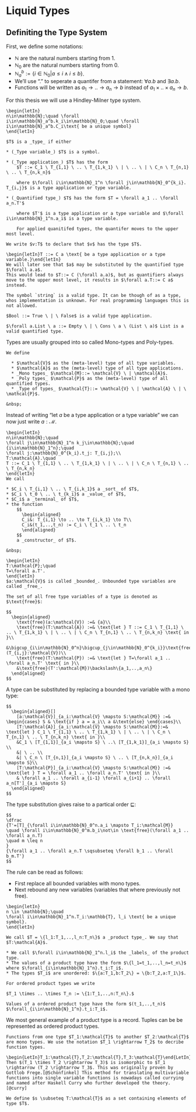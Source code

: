 \setcounter{section}{2}

# Liquid Types

## Definiting the Type System

First, we define some notations:

* $\mathbb{N}$ are the natural numbers starting from $1$.
* $\mathbb{N}_0$ are the natural numbers starting from $0$.
* $\mathbb{N}_a^b:=\{i\in \mathbb{N}_0 | a \leq i \land i \leq b\}$.
* We'll use "$.$" to seperate a quantifer from a statement: $\forall a . b$ and $\exists a . b$.
* Functions will be written as $a_1 \to .. \to a_n \to b$ instead of $a_1 \times .. \times a_n \to b$.

For this thesis we will use a Hindley-Milner type system.

```block2
\begin{letIn}
n\in\mathbb{N};\quad \forall i\in\mathbb{N}_a^b.k_i\in\mathbb{N}_0;\quad \forall i\in\mathbb{N}_a^b.C_i\text{ be a unique symbol}
\end{letIn}

$T$ is a _type_ if either

* (_Type variable_) $T$ is a symbol.

* (_Type application_) $T$ has the form
    $T ::= C_1 \ T_{1,1} \ .. \ T_{1,k_1} \ | \ .. \ | \ C_n \ T_{n,1} \ .. \ T_{n,k_n}$
    
    where $\forall i\in\mathbb{N}_1^n \forall j\in\mathbb{N}_0^{k_i}. T_{i,j}$ is a type application or type variable.

* (_Quantified type_) $T$ has the form $T = \forall a_1 .. \forall a_n.T'$

    where $T'$ is a type application or a type variable and $\forall i\in\mathbb{N}_1^n.a_i$ is a type variable.
    
    For applied quanitifed types, the quantifer moves to the upper most level.

We write $v:T$ to declare that $v$ has the type $T$.
```

```block2
\begin{letIn}T ::= C a \text{ be a type application or a type variable.}\end{letIn}
We will later see that $a$ may be substituted by the quantified type $\forall a.a$.
This would lead to $T::= C (\forall a.a)$, but as quantifiers always move to the upper most level, it results in $\forall a.T::= C a$ instead.
```

```block2
The symbol `string` is a valid type. It can be though of as a type, whos implementation is unknown. For real programming languages this is not allowed.
```

```block2
$Bool ::= True \ | \ False$ is a valid type application.

$\forall a.List \ a ::= Empty \ | \ Cons \ a \ (List \ a)$ List is a valid quantified type.
```

Types are usually grouped into so called Mono-types and Poly-types.

```definition
We define

  * $\mathcal{V}$ as the (meta-level) type of all type variables.
  * $\mathcal{A}$ as the (meta-level) type of all type applications.
  * _Mono types_ $\mathcal{M}::= \mathcal{V} \ | \mathcal{A}$.
  * _Poly types_ $\mathcal{P}$ as the (meta-level) type of all quantified types.
  * _Type of types_ $\mathcal{T}::= \mathcal{V} \ | \mathcal{A} \ | \ \mathcal{P}$.

&nbsp;
```

Instead of writing "let $a$ be a type application or a type variable" we can now just write $a:\mathcal{M}$.

```definition
\begin{letIn}
n\in\mathbb{N};\quad
\forall j\in\mathbb{N}_1^n k_j\in\mathbb{N};\quad
{i\in\mathbb{N}_1^n};\quad
\forall j:\mathbb{N}_0^{k_i}.t_j: T_{i,j};\\
T:\mathcal{A}.\quad
T ::= C_1 \ T_{1,1} \ .. \ T_{1,k_1} \ | \ .. \ | \ C_n \ T_{n,1} \ .. \ T_{n,k_n}
\end{letIn}
We call

* $C_i \ T_{i,1} \ .. \ T_{i,k_1}$ a _sort_ of $T$,
* $C_i \ t_0 \ .. \ t_{k_i}$ a _value_ of $T$,
* $C_i$ a _terminal_ of $T$,
* the function
    $$
      \begin{aligned}
      C_i&: T_{i,1} \to .. \to T_{i,k_1} \to T\\
      C_i&(t_1,..,t_n) := C_i \ t_1 \ .. \ t_n
      \end{aligned}
    $$
    a _constructor_ of $T$.

&nbsp;
```

```definition
\begin{letIn}
T:\mathcal{P};\quad
T=\forall a.T'.
\end{letIn}
$a:\mathcal{V}$ is called _bounded_. Unbounded type variables are called _free_. 

The set of all free type variables of a type is denoted as $\text{free}$:

$$
  \begin{aligned}
    \text{free}(a:\mathcal{V}) :=& {a}\\
    \text{free}(T:\mathcal{A}) :=& \text{let } T ::= C_1 \ T_{1,1} \ .. \ T_{1,k_1} \ | \ .. \ | \ C_n \ T_{n,1} \ .. \ T_{n,k_n} \text{ in }\\
    &\bigcup_{i\in\mathbb{N}_0^n}\bigcup_{j\in\mathbb{N}_0^{k_i}}\text{free}(T_{i,j}:\mathcal{V})\\
    \text{free}(T:\mathcal{P}) :=& \text{let } T=\forall a_1 .. \forall a_n.T' \text{ in }\\
    &\text{free}(T':\mathcal{M})\backslash\{a_1,..,a_n\}
  \end{aligned}
$$
```

A type can be substituted by replacing a bounded type variable with a mono type:

```definition
$$
  \begin{aligned}[]
    [a:\mathcal{V}]_{a_i:\mathcal{V} \mapsto S:\mathcal{M}} :=& \begin{cases} S & \text{if } a = a_i\\ a &\text{else} \end{cases}\\
    [T:\mathcal{A}]_{a_i:\mathcal{V} \mapsto S:\mathcal{M}}:=& \text{let } C_1 \ T_{1,1} \ .. \ T_{1,k_1} \ | \ .. \ | \ C_n \ T_{n,1} \ .. \ T_{n,k_n} \text{ in }\\
    &C_1 \ [T_{1,1}]_{a_i \mapsto S} \ ..\ [T_{1,k_1}]_{a_i \mapsto S} \\
    &| \ .. \\
    &| \ C_n \ [T_{n,1}]_{a_i \mapsto S} \ .. \ [T_{n,k_n}]_{a_i \mapsto S}\\
    [T:\mathcal{P}]_{a_i:\mathcal{V} \mapsto S:\mathcal{M}} :=& \text{let } T = \forall a_1 .. \forall a_n.T' \text{ in }\\
    & \forall a_1 .. \forall a_{i-1} \forall a_{i+1} .. \forall a_n[T']_{a_i \mapsto S}
  \end{aligned}
$$
```

The type substitution gives raise to a partical order $\sqsubseteq$:

```block2
$$
\dfrac
{T'=[T]_{\forall i\in\mathbb{N}_0^n.a_i \mapsto T_i:\mathcal{M}} 
\quad \forall i\in\mathbb{N}_0^m.b_i\not\in \text{free}(\forall a_1 .. \forall a_n.T)
\quad m \leq n
}
{\forall a_1 .. \forall a_n.T \sqsubseteq \forall b_1 .. \forall b_m.T'}
$$
```

The rule can be read as follows:

* First replace all bounded variables with mono types.
* Next rebound any new variables (variables that where previously not free).

```block2
\begin{letIn}
n \in \mathbb{N};\quad
\forall i\in\mathbb{N}_1^n.T_i:\mathbb{T}, l_i \text{ be a unique symbol}.
\end{letIn}

We call $T = \{l_1:T_1,..,l_n:T_n\}$ a _product type_. We say that $T:\mathcal{A}$.

* We call $\forall i\in\mathbb{N}_1^n.l_i$ the _labels_ of the product type.
* The values of a product type have the form $\{l_1=t_1,..,l_n=t_n\}$ where $\forall_{i\in\mathbb{N}_1^n}.t_i:T_i$.
* The types $T_i$ are unordered: $\{a:T_1,b:T_2\} = \{b:T_2,a:T_1\}$.

For ordered product types we write

$T_1 \times .. \times T_n := \{1:T_1,..,n:T_n\}.$

Values of a ordered product type have the form $(t_1,..,t_n)$ $\forall_{i\in\mathbb{N}_1^n}.t_i:T_i$.
```

We most general example of a product type is a record. Tuples can be be represented as ordered product types.

```block2

Functions from one type $T_1:\mathcal{T}$ to another $T_2:\mathcal{T}$ are mono types. We use the notation $T_1 \rightarrow T_2$ to decribe function types.
```

```block2
\begin{LetIn}T_1:\mathcal{T},T_2:\mathcal{T},T_3:\mathcal{T}\end{LetIn}
Then $(T_1 \times T_2 \rightarrow T_3)$ is isomorphic to $T_1 \rightarrow (T_2 \rightarrow T_3$. This was originally proven by Gottlob Frege.[@Schönfinkel] This method for translating multivariable functions into single variable functions is nowadays called currying and named after Haskell Curry who further developed the theory.[@curry] 
```

```definition

We define $s \subseteq T:\mathcal{T}$ as a set containing elements of type $T$.

```
